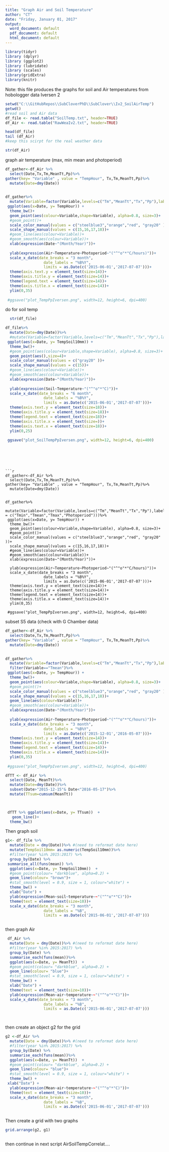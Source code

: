 ```yaml
---
title: "Graph Air and Soil Temperature"
author: "CT"
date: "Friday, January 01, 2017"
output: 
  word_document: default
  pdf_document: default
  html_document: default
---
```



```r
library(tidyr)
library (dplyr)
library (ggplot2)
library (lubridate)
library (scales)
library(gridExtra)
library(knitr)
```

Note: this file produces the graphs for soil and Air temperatures from hobologger data Iversen 2

```r

setwd("C:\\GitHubRepos\\SubCloverPhD\\SubClover\\Iv2_SoilAirTemp")
getwd()
#read soil and Air data 
df_file <- read.table("SoilTemp.txt", header=TRUE)
df_Air <- read.table("RawWeaIv2.txt", header=TRUE)

head(df_file)
tail (df_Air)
#keep this scirpt for the real weather data

str(df_Air)


```


graph air temperature (max, min mean and photoperiod)

```r

df_gather<-df_Air %>%
  select(Date,Tx,Tm,MeanTt,Pp)%>%
gather(key= "Variable" , value = "TempHour", Tx,Tm,MeanTt,Pp)%>%
  mutate(Date=dmy(Date))
  

df_gather%>%
  mutate(Variable=factor(Variable,levels=c("Tm","MeanTt","Tx","Pp"),labels = c("Tmin","Tmean","Tmax","Photoperiod")))%>%
 ggplot(aes(x=Date, y= TempHour)) +
  theme_bw()+
  geom_point(aes(colour=Variable,shape=Variable), alpha=0.8, size=3)+
  #geom_point()+
  scale_color_manual(values = c("steelblue3","orange","red", "gray20" ))+
  scale_shape_manual(values = c(15,16,17,18))+
  #geom_line(aes(colour=Variable))+
  #geom_smooth(aes(colour=Variable))+
  xlab(expression(Date~"(Month/Year)"))+
  
  ylab(expression(Air~Temperature~Photoperiod~"("^"o"*"C/hours)"))+
  scale_x_date(date_breaks = "3 month", 
                 date_labels = "%B%Y",
                 limits = as.Date(c('2015-06-01','2017-07-07')))+
  theme(axis.text.y = element_text(size=14))+
  theme(axis.title.y = element_text(size=14))+
  theme(legend.text = element_text(size=14))+
  theme(axis.title.x = element_text(size=14))+
  ylim(0,35)
    
 #ggsave("plot_TempPpIversen.png", width=12, height=6, dpi=400)

```


do for soil temp 

```r

  str(df_file)

df_file%>%
  mutate(Date=dmy(Date))%>%
  #mutate(Variable=factor(Variable,levels=c("Tm","MeanTt","Tx","Pp"),labels = c("Tmin","Tmean","Tmax","Photoperiod")))%>%
 ggplot(aes(x=Date, y= TempSoil10mm)) +
  theme_bw()+
  #geom_point(aes(colour=Variable,shape=Variable), alpha=0.8, size=3)+
  geom_point(aes(),size=4)+
  scale_color_manual(values = c("gray20" ))+
  scale_shape_manual(values = c(15))+
  #geom_line(aes(colour=Variable))+
  #geom_smooth(aes(colour=Variable))+
  xlab(expression(Date~"(Month/Year)"))+
  
  ylab(expression(Soil~Temperature~"("^"o"*"C)"))+
  scale_x_date(date_breaks = "6 month", 
                 date_labels = "%B%Y",
                 limits = as.Date(c('2015-06-01','2017-07-07')))+
  theme(axis.text.y = element_text(size=18))+
  theme(axis.title.y = element_text(size=18))+
  theme(legend.text = element_text(size=18))+
  theme(axis.title.x = element_text(size=))+
  theme(axis.text.x = element_text(size=18))+
  ylim(0,25)
    
 ggsave("plot_SoilTempPpIversen.png", width=12, height=6, dpi=400)

```


```





```r

df_gather<-df_Air %>%
  select(Date,Tx,Tm,MeanTt,Pp)%>%
gather(key= "Variable" , value = "TempHour", Tx,Tm,MeanTt,Pp)%>%
  mutate(Date=dmy(Date))
  

df_gather%>%
  mutate(Variable=factor(Variable,levels=c("Tm","MeanTt","Tx","Pp"),labels = c("Tmin","Tmean","Tmax","Photoperiod")))%>%
 ggplot(aes(x=Date, y= TempHour)) +
  theme_bw()+
  geom_point(aes(colour=Variable,shape=Variable), alpha=0.8, size=3)+
  #geom_point()+
  scale_color_manual(values = c("steelblue3","orange","red", "gray20" ))+
  scale_shape_manual(values = c(15,16,17,18))+
  #geom_line(aes(colour=Variable))+
  #geom_smooth(aes(colour=Variable))+
  xlab(expression(Date~"(Month/Year)"))+
  
  ylab(expression(Air~Temperature~Photoperiod~"("^"o"*"C/hours)"))+
  scale_x_date(date_breaks = "3 month", 
                 date_labels = "%B%Y",
                 limits = as.Date(c('2015-06-01','2017-07-07')))+
  theme(axis.text.y = element_text(size=14))+
  theme(axis.title.y = element_text(size=14))+
  theme(legend.text = element_text(size=14))+
  theme(axis.title.x = element_text(size=14))+
  ylim(0,35)
    
 #ggsave("plot_TempPpIversen.png", width=12, height=6, dpi=400)

```


subset S5 data (check with G Chamber data)




```r

df_gather<-df_Air %>%
  select(Date,Tx,Tm,MeanTt,Pp)%>%
gather(key= "Variable" , value = "TempHour", Tx,Tm,MeanTt,Pp)%>%
  mutate(Date=dmy(Date))
  

df_gather%>%
  mutate(Variable=factor(Variable,levels=c("Tm","MeanTt","Tx","Pp"),labels = c("Tmin","Tmean","Tmax","Photoperiod")))%>%
  filter(Variable=="Tmean")%>%
 ggplot(aes(x=Date, y= TempHour)) +
  theme_bw()+
  geom_point(aes(colour=Variable,shape=Variable), alpha=0.8, size=3)+
  #geom_point()+
  scale_color_manual(values = c("steelblue3","orange","red", "gray20" ))+
  scale_shape_manual(values = c(15,16,17,18))+
  geom_line(aes(colour=Variable))+
  #geom_smooth(aes(colour=Variable))+
  xlab(expression(Date~"(Month/Year)"))+
  
  ylab(expression(Air~Temperature~Photoperiod~"("^"o"*"C/hours)"))+
  scale_x_date(date_breaks = "3 month", 
                 date_labels = "%B%Y",
                 limits = as.Date(c('2015-12-01','2016-05-07')))+
  theme(axis.text.y = element_text(size=14))+
  theme(axis.title.y = element_text(size=14))+
  theme(legend.text = element_text(size=14))+
  theme(axis.title.x = element_text(size=14))+
  ylim(0,35)
    
 #ggsave("plot_TempPpIversen.png", width=12, height=6, dpi=400)

```

```r
dfTT <- df_Air %>%
  select(Date, MeanTt)%>%
  mutate(Date=dmy(Date))%>%
  subset(Date>"2015-12-15"& Date<"2016-05-17")%>%
  mutate(TTsum=cumsum(MeanTt))
  


 dfTT %>% ggplot(aes(x=Date, y= TTsum))  +
   geom_line()+
  theme_bw()

```



Then graph soil 
 
```r


g1<- df_file %>%
  mutate(Date = dmy(Date))%>% #(need to reformat date here)
  mutate(TempSoil10mm= as.numeric(TempSoil10mm))%>%
  #filter(year %in% 2015:2017) %>%
  group_by(Date) %>%
 summarise_all(funs(mean)) %>%
  ggplot(aes(x=Date, y= TempSoil10mm))  +
  #geom_point(colour= "darkblue", alpha=0.2) +
  geom_line(colour= "brown")+
  #stat_smooth(level = 0.9, size = 1, colour="white") + 
  theme_bw() +
  xlab("Date") + 
  ylab(expression(Mean~soil~temperature~~"("^"o"*"C)"))+
  theme(text = element_text(size=10))+
  scale_x_date(date_breaks = "3 month", 
                 date_labels = "%B",
                 limits = as.Date(c('2015-06-01','2017-07-07')))



```

then graph Air 

```r


 df_Air %>%
  mutate(Date = dmy(Date))%>% #(need to reformat date here)
  #filter(year %in% 2015:2017) %>%
  group_by(Date) %>%
  summarise_each(funs(mean))%>%
  ggplot(aes(x=Date, y= MeanTt))  +
  #geom_point(colour= "darkblue", alpha=0.2) +
  geom_line(colour= "blue")+
  #stat_smooth(level = 0.9, size = 1, colour="white") + 
  theme_bw() +
  xlab("Date") + 
  theme(text = element_text(size=10))+
  ylab(expression(Mean~air~temperature~~"("^"o"*"C)"))+
  scale_x_date(date_breaks = "3 month", 
                 date_labels = "%B",
                 limits = as.Date(c('2015-06-01','2017-07-07')))




```


then create an object g2 for the grid 
```r
g2 <-df_Air %>%
  mutate(Date = dmy(Date))%>% #(need to reformat date here)
  #filter(year %in% 2015:2017) %>%
  group_by(Date) %>%
  summarise_each(funs(mean))%>%
  ggplot(aes(x=Date, y= MeanTt))  +
  #geom_point(colour= "darkblue", alpha=0.2) +
  geom_line(colour= "blue")+
  #stat_smooth(level = 0.9, size = 1, colour="white") + 
  theme_bw() +
 xlab("Date") + 
  ylab(expression(Mean~air~temperature~~"("^"o"*"C)"))+
  theme(text = element_text(size=10))+
  scale_x_date(date_breaks = "3 month", 
                 date_labels = "%B",
                 limits = as.Date(c('2015-06-01','2017-07-07'))) 



```


Then create a grid with two graphs 

```r


grid.arrange(g2, g1)



```



then continue in next script AirSoilTempCorrelat....


